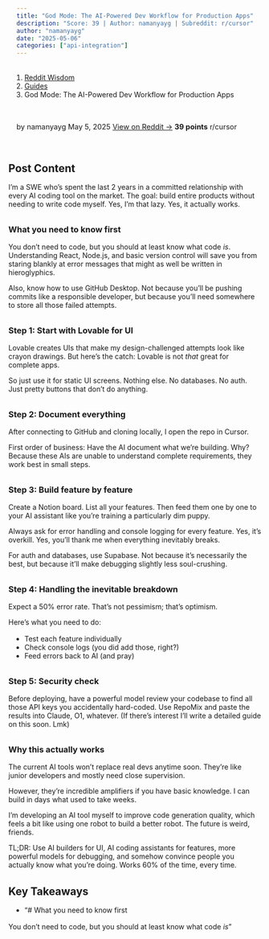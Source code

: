 ```yaml
---
title: "God Mode: The AI-Powered Dev Workflow for Production Apps"
description: "Score: 39 | Author: namanyayg | Subreddit: r/cursor"
author: "namanyayg"
date: "2025-05-06"
categories: ["api-integration"]
---
```


<nav aria-label="breadcrumb">
  <ol class="breadcrumb">
    <li class="breadcrumb-item"><a href="../../../index.html">Reddit Wisdom</a></li>
    <li class="breadcrumb-item"><a href="../../index.html">Guides</a></li>
    <li class="breadcrumb-item active" aria-current="page">God Mode: The AI-Powered Dev Workflow for Production Apps</li>
  </ol>
</nav>

<div class="post-meta">
  <span class="author">by namanyayg</span>
  <span class="date">May 5, 2025</span>
  <span class="reddit-link"><a href="https://reddit.com/r/cursor/comments/1kfliem/god_mode_the_aipowered_dev_workflow_for/" target="_blank">View on Reddit →</a></span>
  <span class="score">39 points</span>
  <span class="subreddit">r/cursor</span>
</div>


## Post Content

I'm a SWE who's spent the last 2 years in a committed relationship with every AI coding tool on the market. The goal: build entire products without needing to write code myself. Yes, I'm that lazy. Yes, it actually works.

### What you need to know first

You don't need to code, but you should at least know what code *is*. Understanding React, Node.js, and basic version control will save you from staring blankly at error messages that might as well be written in hieroglyphics.

Also, know how to use GitHub Desktop. Not because you'll be pushing commits like a responsible developer, but because you'll need somewhere to store all those failed attempts.

### Step 1: Start with Lovable for UI

Lovable creates UIs that make my design-challenged attempts look like crayon drawings. But here's the catch: Lovable is not *that* great for complete apps.

So just use it for static UI screens. Nothing else. No databases. No auth. Just pretty buttons that don't do anything.

### Step 2: Document everything

After connecting to GitHub and cloning locally, I open the repo in Cursor.

First order of business: Have the AI document what we're building. Why? Because these AIs are unable to understand complete requirements, they work best in small steps. 

### Step 3: Build feature by feature

Create a Notion board. List all your features. Then feed them one by one to your AI assistant like you're training a particularly dim puppy.

Always ask for error handling and console logging for every feature. Yes, it's overkill. Yes, you'll thank me when everything inevitably breaks.

For auth and databases, use Supabase. Not because it's necessarily the best, but because it'll make debugging slightly less soul-crushing.

### Step 4: Handling the inevitable breakdown

Expect a 50% error rate. That's not pessimism; that's optimism.

Here's what you need to do:

- Test each feature individually
- Check console logs (you did add those, right?)
- Feed errors back to AI (and pray)

### Step 5: Security check

Before deploying, have a powerful model review your codebase to find all those API keys you accidentally hard-coded. Use RepoMix and paste the results into Claude, O1, whatever. (If there's interest I'll write a detailed guide on this soon. Lmk)

### Why this actually works

The current AI tools won't replace real devs anytime soon. They're like junior developers and mostly need close supervision.

However, they're incredible amplifiers if you have basic knowledge. I can build in days what used to take weeks.

I'm developing an AI tool myself to improve code generation quality, which feels a bit like using one robot to build a better robot. The future is weird, friends.

TL;DR: Use AI builders for UI, AI coding assistants for features, more powerful models for debugging, and somehow convince people you actually know what you're doing. Works 60% of the time, every time.

## Key Takeaways

- "# What you need to know first

You don't need to code, but you should at least know what code *is*"

<style>
.post-meta {
  display: flex;
  gap: 1.5rem;
  flex-wrap: wrap;
  margin: 1rem 0 2rem 0;
  padding: 1rem;
  background: var(--bs-light);
  border-radius: 0.5rem;
  font-size: 0.9rem;
}

.post-meta span {
  color: var(--bs-secondary);
}

.post-meta .score {
  color: var(--bs-success);
  font-weight: bold;
}

.post-actions {
  display: flex;
  gap: 1rem;
  margin: 2rem 0;
}

.post-content {
  line-height: 1.8;
  font-size: 1.1rem;
}

h2, h3, h4 {
  margin-top: 2rem;
  margin-bottom: 1rem;
}

ul, ol {
  margin: 1rem 0;
  padding-left: 2rem;
}

blockquote {
  border-left: 4px solid var(--bs-primary);
  padding-left: 1rem;
  margin: 1.5rem 0;
  font-style: italic;
}

code {
  background: var(--bs-light);
  padding: 0.2rem 0.4rem;
  border-radius: 0.25rem;
}

pre {
  background: var(--bs-light);
  padding: 1rem;
  border-radius: 0.5rem;
  overflow-x: auto;
}
</style>